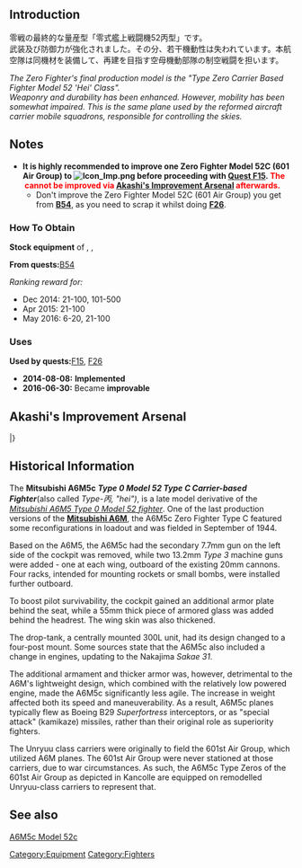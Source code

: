 {{EquipmentInfo|109}}

==Introduction==
零戦の最終的な量産型「零式艦上戦闘機52丙型」です。<br>武装及び防御力が強化されました。その分、若干機動性は失われています。本航空隊は同機材を装備して、再建を目指す空母機動部隊の制空戦闘を担います。  

''The Zero Fighter's final production model is the "Type Zero Carrier Based Fighter Model 52 'Hei' Class". <br>Weaponry and durability has been enhanced. However, mobility has been somewhat impaired. This is the same plane used by the reformed aircraft carrier mobile squadrons, responsible for controlling the skies.''

==Notes==
* '''It is highly recommended to improve one Zero Fighter Model 52C (601 Air Group) to [[File:Icon Imp.png]] before proceeding with [[Quests#F15|Quest F15]]. <font color="red">The {{EquipmentLink|Reppuu (601 Air Group)}} cannot be improved via [[Akashi's Improvement Arsenal]] afterwards.</font>'''
** Don't improve the Zero Fighter Model 52C (601 Air Group) you get from '''[[Quests#B54|B54]]''', as you need to scrap it whilst doing '''[[Quests#F26|F26]]'''.
<div class="mw-collapsible"><h3>How To Obtain</h3>
<div class="mw-collapsible-content">
'''Stock equipment''' of {{Ship/Link|Amagi Kai}}, {{Ship/Link|Katsuragi Kai}}, {{Ship/Link|Unryuu Kai}}

'''From quests: '''[[Quests#B54|B54]]

''Ranking reward for:''
* Dec 2014: 21-100, 101-500
* Apr 2015: 21-100
* May 2016: 6-20, 21-100

</div></div>

<div class="mw-collapsible"><h3>Uses</h3>
<div class="mw-collapsible-content">
'''Used by quests: '''[[Quests#F15|F15]], [[Quests#F26|F26]]

</div></div>


<div class="mw-collapsible><h3>Updates History</h3>
<div class="mw-collapsible-content>
* '''2014-08-08:''' '''Implemented'''
* '''2016-06-30:''' Became '''improvable'''
</div></div>

== Akashi's Improvement Arsenal ==

{{AkashiWorkshop}}
{{AkashiWorkshopLine
| Name = {{PAGENAME}}
| ItemType = GreenPlane
| Fuel = 120
| Ammo = 120
| Steel = 0
| Baux = 280
|Mats0-5 = 4/6
|Mats6-9 = 5/9
|Mats10 = -
|Screws0-5 = 3/5
|Screws6-9 = 4/6
|Screws10 = -
|EquipConsume0-5 = 2x{{GreenPlane|Zero Fighter Type 52}}
|EquipConsume6-9 = 2x{{BluePlane|Tenzan}}
|EquipConsume10 = -
| Sun = T<br>&nbsp;
| Mon = T<br>&nbsp;
| Tue = T<br>&nbsp;
| Wed = T<br>U
| Thu = T<br>U
| Fri = T<br>U
| Sat = T<br>U
| 2ndShip = [[Taihou]]<br/>[[Unryuu]]
}}
|}

== Historical Information ==
The '''Mitsubishi A6M5c''' '''''Type 0 Model 52 Type C Carrier-based Fighter '''''(also called ''Type-丙, "hei")'', is a late model derivative of the ''[[Type 52 Zero Fighter|Mitsubishi A6M5 Type 0 Model 52 fighter]]''. One of the last production versions of the '''[[Type 21 Zero Fighter|Mitsubishi A6M]]''', the A6M5c Zero Fighter Type C featured some reconfigurations in loadout and was fielded in September of 1944.

Based on the A6M5, the A6M5c had the secondary 7.7mm gun on the left side of the cockpit was removed, while two 13.2mm ''Type 3'' machine guns were added - one at each wing, outboard of the existing 20mm cannons. Four racks, intended for mounting rockets or small bombs, were installed further outboard.

To boost pilot survivability, the cockpit gained an additional armor plate behind the seat, while a 55mm thick piece of armored glass was added behind the headrest. The wing skin was also thickened.

The drop-tank, a centrally mounted 300L unit, had its design changed to a four-post mount. Some sources state that the A6M5c also included a change in engines, updating to the Nakajima ''Sakae 31''. 

The additional armament and thicker armor was, however, detrimental to the A6M's lightweight design, which combined with the relatively low powered engine, made the A6M5c significantly less agile. The increase in weight affected both its speed and maneuverability. As a result, A6M5c planes typically flew as Boeing B29 ''Superfortress'' interceptors, or as "special attack" (kamikaze) missiles, rather than their original role as superiority fighters.

The Unryuu class carriers were originally to field the 601st Air Group, which utilized A6M planes. The 601st Air Group were never stationed at those carriers, due to war circumstances. As such, the A6M5c Type Zeros of the 601st Air Group as depicted in Kancolle are equipped on remodelled Unryuu-class carriers to represent that.
==See also==
[[wikipedia:Mitsubishi_A6M_Zero#A6M5_Type_0_Model_52|A6M5c Model 52c]]
{{Equipmentlist}}
[[Category:Equipment]]
[[Category:Fighters]]